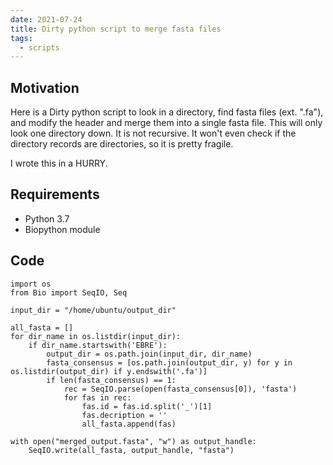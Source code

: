 ```yaml
---
date: 2021-07-24
title: Dirty python script to merge fasta files
tags:
  - scripts
---
```


## Motivation 
Here is a Dirty python script to look in a directory, find fasta files (ext. ".fa"), and modify the header and merge them into a single fasta file. 
This will only look one directory down. It is not recursive. It won't even check if the directory records are directories, so it is pretty fragile. 

I wrote this in a HURRY. 

## Requirements 
* Python 3.7 
* Biopython module

## Code 
``` sourceCode python
import os
from Bio import SeqIO, Seq 

input_dir = "/home/ubuntu/output_dir"

all_fasta = [] 
for dir_name in os.listdir(input_dir):
    if dir_name.startswith('EBRE'):
        output_dir = os.path.join(input_dir, dir_name)
        fasta_consensus = [os.path.join(output_dir, y) for y in os.listdir(output_dir) if y.endswith('.fa')]
        if len(fasta_consensus) == 1: 
            rec = SeqIO.parse(open(fasta_consensus[0]), 'fasta')
            for fas in rec:
                fas.id = fas.id.split('_')[1]
                fas.decription = '' 
                all_fasta.append(fas)

with open("merged_output.fasta", "w") as output_handle:
    SeqIO.write(all_fasta, output_handle, "fasta")
```